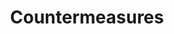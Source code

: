 ---
title: Countermeasures
description: TBD
updated: 2024-05-31
authors: [martineckardt]
icon: BookOpen
---
